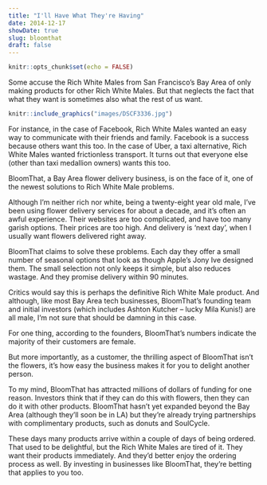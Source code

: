 ```yaml
---
title: "I'll Have What They're Having"
date: 2014-12-17
showDate: true
slug: bloomthat
draft: false
---
```


```r
knitr::opts_chunk$set(echo = FALSE)
```

Some accuse the Rich White Males from San Francisco's Bay Area of only making products for other Rich White Males. But that neglects the fact that what they want is sometimes also what the rest of us want.

```r
knitr::include_graphics("images/DSCF3336.jpg")
```

For instance, in the case of Facebook, Rich White Males wanted an easy way to communicate with their friends and family. Facebook is a success because others want this too. In the case of Uber, a taxi alternative, Rich White Males wanted frictionless transport. It turns out that everyone else (other than taxi medallion owners) wants this too.

BloomThat, a Bay Area flower delivery business, is on the face of it, one of the newest solutions to Rich White Male problems.

Although I'm neither rich nor white, being a twenty-eight year old male, I've been using flower delivery services for about a decade, and it's often an awful experience. Their websites are too complicated, and have too many garish options. Their prices are too high. And delivery is ‘next day', when I usually want flowers delivered right away.

BloomThat claims to solve these problems. Each day they offer a small number of seasonal options that look as though Apple's Jony Ive designed them. The small selection not only keeps it simple, but also reduces wastage. And they promise delivery within 90 minutes.

Critics would say this is perhaps the definitive Rich White Male product. And although, like most Bay Area tech businesses, BloomThat's founding team and initial investors (which includes Ashton Kutcher – lucky Mila Kunis!) are all male, I'm not sure that should be damning in this case.

For one thing, according to the founders, BloomThat's numbers indicate the majority of their customers are female.

But more importantly, as a customer, the thrilling aspect of BloomThat isn't the flowers, it's how easy the business makes it for you to delight another person.

To my mind, BloomThat has attracted millions of dollars of funding for one reason. Investors think that if they can do this with flowers, then they can do it with other products. BloomThat hasn't yet expanded beyond the Bay Area (although they'll soon be in LA) but they're already trying partnerships with complimentary products, such as donuts and SoulCycle.

These days many products arrive within a couple of days of being ordered. That used to be delightful, but the Rich White Males are tired of it. They want their products immediately. And they'd better enjoy the ordering process as well. By investing in businesses like BloomThat, they're betting that applies to you too.
